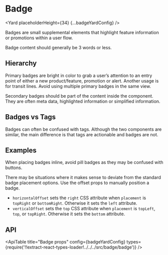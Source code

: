 <!--
Copyright (c) Uber Technologies, Inc.

This source code is licensed under the MIT license found in the
LICENSE file in the root directory of this source tree.
-->






# Badge

<Yard placeholderHeight={34} {...badgeYardConfig} />

Badges are small supplemental elements that highlight feature information or promotions within a user flow.

Badge content should generally be 3 words or less.

## Hierarchy

Primary badges are bright in color to grab a user’s attention to an entry point of either a new product/feature, promotion or alert. Another usage is for transit lines. Avoid using multiple primary badges in the same view.

Secondary badges should be part of the content inside the component. They are often meta data, highlighted information or simplified information.

## Badges vs Tags

Badges can often be confused with tags. Although the two components are similar, the main difference is that tags are actionable and badges are not.

## Examples

<Example title="Primary inline badge" path="badge/primary-inline.js">
  <PrimaryInline />
</Example>

When placing badges inline, avoid pill badges as they may be confused with buttons.

<Example title="Secondary inline badge" path="badge/secondary-inline.js">
  <SecondaryInline />
</Example>

<Example title="Offsets" path="badge/offset.js">
  <Offset />
</Example>

There may be situations where it makes sense to deviate from the standard badge placement options. Use the offset props to manually position a badge.

- `horizontalOffset` sets the `right` CSS attribute when `placement` is `topRight` or `bottomRight`. Otherwise it sets the `left` attribute.
- `verticalOffset` sets the `top` CSS attribute when `placement` is `topLeft`, `top`, or `topRight`. Otherwise it sets the `bottom` attribute.

## API

<ApiTable
  title="Badge props"
  config={badgeYardConfig}
  types={require('!!extract-react-types-loader!../../../src/badge/badge')}
/>

<Exports component={BadgeExports} title="Badge exports" path="baseui/badge" />
